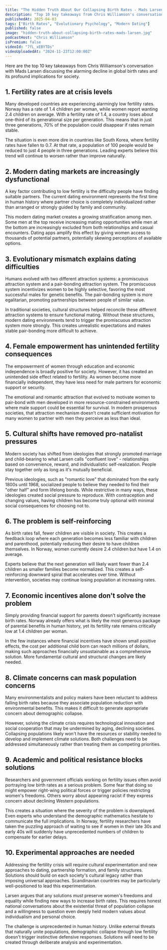 ```yaml
---
title: "The Hidden Truth About Our Collapsing Birth Rates - Mads Larsen"
description: "Top 10 key takeaways from Chris Williamson's conversation with Mads Larsen discussing the alarming decline in global birth rates and its profound implications for society."
publishedAt: 2025-04-03
tags: ["Birth Rates", "Evolutionary Psychology", "Modern Dating"]
published: false
image: "hidden-truth-about-collapsing-birth-rates-mads-larsen.jpg"
podcastHost: "Chris Williamson"
isPremium: false
videoId: "7fL_xEBYTDs"
videoUploadedAt: "2024-11-23T12:00:00Z"
---
```



<PodcastSummaryPageLayout frontmatter={frontmatter}>

Here are the top 10 key takeaways from Chris Williamson's conversation with Mads Larsen discussing the alarming decline in global birth rates and its profound implications for society.

## 1. Fertility rates are at crisis levels

Many developed countries are experiencing alarmingly low fertility rates. Norway has a rate of 1.4 children per woman, while women report wanting 2.4 children on average. With a fertility rate of 1.4, a country loses about one-third of its generational size per generation. This means that in just three generations, 70% of the population could disappear if rates remain stable.

The situation is even more dire in countries like South Korea, where fertility rates have fallen to 0.7. At that rate, a population of 100 people would be reduced to just 4 people in three generations. Leading experts believe this trend will continue to worsen rather than improve naturally.

## 2. Modern dating markets are increasingly dysfunctional

A key factor contributing to low fertility is the difficulty people have finding suitable partners. The current dating environment represents the first time in human history where partner choice is completely individualized rather than arranged or strongly guided by family and community.

This modern dating market creates a growing stratification among men. Some men at the top receive increasing mating opportunities while men at the bottom are increasingly excluded from both relationships and casual encounters. Dating apps amplify this effect by giving women access to thousands of potential partners, potentially skewing perceptions of available options.

## 3. Evolutionary mismatch explains dating difficulties

Humans evolved with two different attraction systems: a promiscuous attraction system and a pair-bonding attraction system. The promiscuous system incentivizes women to be highly selective, favoring the most successful males for genetic benefits. The pair-bonding system is more egalitarian, promoting partnerships between people of similar value.

In traditional societies, cultural structures helped reconcile these different attraction systems to ensure functional mating. Without these structures, modern dating environments tend to trigger the promiscuous attraction system more strongly. This creates unrealistic expectations and makes stable pair-bonding more difficult to achieve.

## 4. Female empowerment has unintended fertility consequences

The empowerment of women through education and economic independence is broadly positive for society. However, it has created an unintended side effect related to fertility. As women become more financially independent, they have less need for male partners for economic support or security.

The emotional and romantic attraction that evolved to motivate women to pair-bond with men developed in more resource-constrained environments where male support could be essential for survival. In modern prosperous societies, that attraction mechanism doesn't create sufficient motivation for many women to partner with men they perceive as less than ideal.

## 5. Cultural shifts have removed pro-natalist pressures

Modern society has shifted from ideologies that strongly promoted marriage and child-bearing to what Larsen calls "confluent love" - relationships based on convenience, reward, and individualistic self-realization. People stay together only as long as it's mutually beneficial.

Previous ideologies, such as "romantic love" that dominated from the early 1800s until 1968, socialized people to believe they needed to find their "other half" and form lifelong bonds. While restrictive in many ways, these ideologies created social pressure to reproduce. With contraception and changing values, having children has become truly optional with minimal social consequences for choosing not to.

## 6. The problem is self-reinforcing

As birth rates fall, fewer children are visible in society. This creates a feedback loop where each generation becomes less familiar with children and parenthood, potentially reducing their desire to have children themselves. In Norway, women currently desire 2.4 children but have 1.4 on average.

Experts believe that the next generation will likely want fewer than 2.4 children as smaller families become normalized. This creates a self-reinforcing downward spiral that accelerates over time. Without intervention, societies may continue losing population at increasing rates.

## 7. Economic incentives alone don't solve the problem

Simply providing financial support for parents doesn't significantly increase birth rates. Norway already offers what is likely the most generous package of parental benefits in human history, yet its fertility rate remains critically low at 1.4 children per woman.

In the few instances where financial incentives have shown small positive effects, the cost per additional child born can reach millions of dollars, making such approaches financially unsustainable as a comprehensive solution. More fundamental cultural and structural changes are likely needed.

## 8. Climate concerns can mask population concerns

Many environmentalists and policy makers have been reluctant to address falling birth rates because they associate population reduction with environmental benefits. This makes it difficult to generate appropriate concern about demographic collapse.

However, solving the climate crisis requires technological innovation and social cooperation that may be undermined by aging, declining societies. Collapsing populations likely won't have the resources or stability needed to develop and implement climate solutions. Both challenges need to be addressed simultaneously rather than treating them as competing priorities.

## 9. Academic and political resistance blocks solutions

Researchers and government officials working on fertility issues often avoid portraying low birth rates as a serious problem. Some fear that doing so might empower right-wing political forces or trigger policies restricting women's freedoms. Others worry about appearing racist if they express concern about declining Western populations.

This creates a situation where the severity of the problem is downplayed. Even experts who understand the demographic mathematics hesitate to communicate the full implications. In Norway, fertility researchers have taken the puzzling approach of waiting to see if women in their late 30s and early 40s will suddenly have unprecedented numbers of children to compensate for earlier delays.

## 10. Experimental approaches are needed

Addressing the fertility crisis will require cultural experimentation and new approaches to dating, partnership formation, and family structures. Solutions should build on each society's cultural legacy rather than imposing universal approaches. Scandinavian countries may be particularly well-positioned to lead this experimentation.

Larsen argues that any solutions must preserve women's freedoms and equality while finding new ways to increase birth rates. This requires honest national conversations about the existential threat of population collapse and a willingness to question even deeply held modern values about individualism and personal choice.

The challenge is unprecedented in human history. Unlike external threats that naturally unite populations, demographic collapse through low fertility doesn't trigger instinctive defensive responses. Solutions will need to be created through deliberate analysis and experimentation.

</PodcastSummaryPageLayout>
